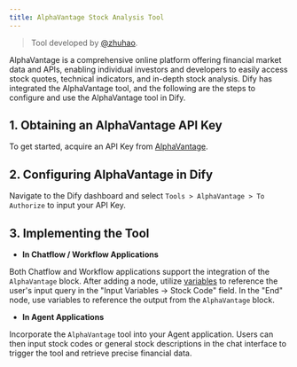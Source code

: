 ```yaml
---
title: AlphaVantage Stock Analysis Tool
---
```


> Tool developed by [@zhuhao](https://github.com/hwzhuhao).

AlphaVantage is a comprehensive online platform offering financial market data and APIs, enabling individual investors and developers to easily access stock quotes, technical indicators, and in-depth stock analysis. Dify has integrated the AlphaVantage tool, and the following are the steps to configure and use the AlphaVantage tool in Dify.

## 1. Obtaining an AlphaVantage API Key

To get started, acquire an API Key from [AlphaVantage](https://www.alphavantage.co/support/#api-key).

## 2. Configuring AlphaVantage in Dify

Navigate to the Dify dashboard and select `Tools > AlphaVantage > To Authorize` to input your API Key.

## 3. Implementing the Tool

- **In Chatflow / Workflow Applications**

Both Chatflow and Workflow applications support the integration of the `AlphaVantage` block. After adding a node, utilize [variables](https://docs.dify.ai/v/zh-hans/guides/workflow/variables) to reference the user's input query in the "Input Variables → Stock Code" field. In the "End" node, use variables to reference the output from the `AlphaVantage` block.

- **In Agent Applications**

Incorporate the `AlphaVantage` tool into your Agent application. Users can then input stock codes or general stock descriptions in the chat interface to trigger the tool and retrieve precise financial data.
